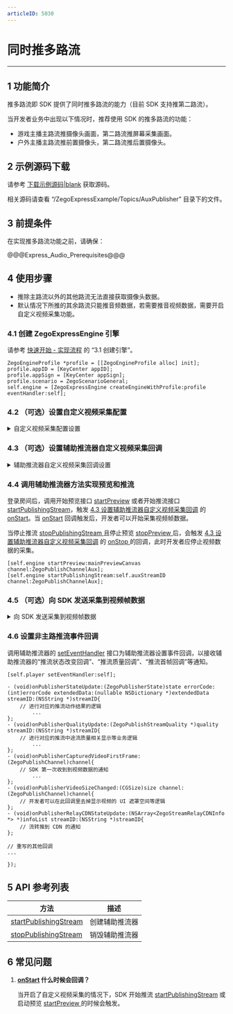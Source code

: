 ```yaml
---
articleID: 5030
---
```

# 同时推多路流

- - -

## 1 功能简介

推多路流即 SDK 提供了同时推多路流的能力（目前 SDK 支持推第二路流）。

当开发者业务中出现以下情况时，推荐使用 SDK 的推多路流的功能：

- 游戏主播主路流推摄像头画面，第二路流推屏幕采集画面。
- 户外主播主路流推前置摄像头，第二路流推后置摄像头。

## 2 示例源码下载

请参考 [下载示例源码\|blank](#3126) 获取源码。

相关源码请查看 “/ZegoExpressExample/Topics/AuxPublisher” 目录下的文件。

## 3 前提条件

在实现推多路流功能之前，请确保：

@@@Express_Audio_Prerequisites@@@


## 4 使用步骤

<div class="mk-warning">

- 推除主路流以外的其他路流无法直接获取摄像头数据。  
- 默认情况下所推的其余路流只能推音频数据，若需要推音视频数据，需要开启自定义视频采集功能。  
</div>

### 4.1 创建 ZegoExpressEngine 引擎

请参考 [快速开始 - 实现流程](7628#3_1) 的 “3.1 创建引擎”。

```objc
ZegoEngineProfile *profile = [[ZegoEngineProfile alloc] init];
profile.appID = [KeyCenter appID];
profile.appSign = [KeyCenter appSign];
profile.scenario = ZegoScenarioGeneral;
self.engine = [ZegoExpressEngine createEngineWithProfile:profile eventHandler:self];
```

### 4.2 （可选）设置自定义视频采集配置

<details class="zg-primary">
    <summary>自定义视频采集配置设置</summary>

调用 [ZegoCustomVideoCaptureConfig](/zh/api?doc=Express_Video_SDK_API~ObjectiveC_ios~class~zego-custom-video-capture-config) 接口创建自定义视频采集对象，设置属性 [bufferType](/zh/api?doc=Express_Video_SDK_API~ObjectiveC_ios~class~zego-custom-video-capture-config#buffer-type)，向 SDK 提供视频帧数据类型；调用接口 [enableCustomVideoCapture ](/zh/api?doc=Express_Video_SDK_API~ObjectiveC_ios~class~zego-express-engine#enable-custom-video-capture-config) 开启自定义视频采集功能。

由于 iOS 采集的多样性，SDK 支持多种视频帧数据类型 [bufferType ](/zh/api?doc=Express_Video_SDK_API~ObjectiveC_ios~class~zego-custom-video-capture-config#buffer-type)，开发者需告知 SDK 使用的数据类型。目前 SDK 仅支持 CVPixelBuffer 类型 “ZegoVideoBufferTypeCVPixelBuffer” 和 GLTexture2D 类型 “ZegoVideoBufferTypeGLTexture2D”，设置其他枚举值将无法向 SDK 提供视频帧数据。


```objc
ZegoCustomVideoCaptureConfig *captureConfig = [[ZegoCustomVideoCaptureConfig alloc] init];
// 选择 CVPixelBuffer 类型视频帧数据
captureConfig.bufferType = ZegoVideoBufferTypeCVPixelBuffer;

[[ZegoExpressEngine sharedEngine] enableCustomVideoCapture:YES config:captureConfig channel:ZegoPublishChannelMain];
```
</details>



### 4.3 （可选）设置辅助推流器自定义视频采集回调

<details class="zg-primary">
    <summary>辅助推流器自定义视频采集回调设置</summary>

#### 4.3.1 设置自定义视频采集回调对象

将 “ViewController” 作为自定义视频采集回调对象，遵循 [ZegoCustomVideoCaptureHandler](/zh/api?doc=Express_Video_SDK_API~ObjectiveC_ios~protocol~zego-custom-video-capture-handler) 协议。

```objc
@interface ViewController () <ZegoEventHandler, ZegoCustomVideoCaptureHandler>

    ......

@end
```

调用 [setCustomVideoCaptureHandler](/zh/api?doc=Express_Video_SDK_API~ObjectiveC_ios~class~zego-express-engine#set-custom-video-capture-handler) 接口设置自定义视频采集回调。

```objc
// 将自身作为自定义视频采集回调对象
[[ZegoExpressEngine sharedEngine] setCustomVideoCaptureHandler:self];
```

#### 4.3.2 实现自定义视频采集回调方法

实现 [onStart](/zh/api?doc=Express_Video_SDK_API~ObjectiveC_ios~protocol~zego-custom-video-capture-handler#on-start) 和 [onStop](/zh/api?doc=Express_Video_SDK_API~ObjectiveC_ios~protocol~zego-custom-video-capture-handler#on-stop) 自定义采集回调方法。

```objc
// 注意：此回调不在主线程，如有 UI 操作请自行切换到主线程
- (void)onStart {

    // 收到回调后，开发者需要执行启动采集相关的业务逻辑，例如开启摄像头等

    // 此处示例启动一个自己实现的视频采集设备
    [self.captureDevice startCapture];
}

// 注意：此回调不在主线程，如有 UI 操作请自行切换到主线程
- (void)onStop {

    // 收到回调后，开发者需要执行停止采集相关的业务逻辑，例如关闭摄像头等

    // 此处示例停止一个自己实现的视频采集设备
    [self.captureDevice stopCapture];
}
```
</details>



### 4.4 调用辅助推流器方法实现预览和推流

登录房间后，调用开始预览接口 [startPreview](/zh/api?doc=Express_Video_SDK_API~ObjectiveC_ios~class~zego-express-engine#start-preview-channel) 或者开始推流接口 [startPublishingStream](/zh/api?doc=Express_Video_SDK_API~ObjectiveC_ios~class~zego-express-engine#start-publishing-stream-channel)，触发 [4.3 设置辅助推流器自定义视频采集回调](3639#4_3) 的 [onStart](/zh/api?doc=Express_Video_SDK_API~ObjectiveC_ios~protocol~zego-custom-video-capture-handler#on-start)。当 [onStart](/zh/api?doc=Express_Video_SDK_API~ObjectiveC_ios~protocol~zego-custom-video-capture-handler#on-start) 回调触发后，开发者可以开始采集视频帧数据。  

当停止推流 [stopPublishingStream ](/zh/api?doc=Express_Video_SDK_API~ObjectiveC_ios~class~zego-express-engine#stop-publishing-stream) 且停止预览 [stopPreview ](/zh/api?doc=Express_Video_SDK_API~ObjectiveC_ios~class~zego-express-engine#stop-preview) 后，会触发 [4.3 设置辅助推流器自定义视频采集回调](3639#4_3) 的 [onStop ](/zh/api?doc=Express_Video_SDK_API~ObjectiveC_ios~protocol~zego-custom-video-capture-handler#on-stop) 的回调，此时开发者应停止视频数据的采集。


```objc
[self.engine startPreview:mainPreviewCanvas channel:ZegoPublishChannelAux];
[self.engine startPublishingStream:self.auxStreamID channel:ZegoPublishChannelAux];

```



### 4.5 （可选）向 SDK 发送采集到视频帧数据

<details class="zg-primary">
    <summary>向 SDK 发送采集到视频帧数据</summary>

当 [onStart](/zh/api?doc=Express_Video_SDK_API~ObjectiveC_ios~protocol~zego-custom-video-capture-handler#on-start) 回调触发之后，开发者可以调用 [sendCustomVideoCaptureTextureData](/zh/api?doc=Express_Video_SDK_API~ObjectiveC_ios~class~zego-express-engine#send-custom-video-capture-texture-data-size-timestamp-channel) 或 [sendCustomVideoCapturePixelBuffer ](/zh/api?doc=Express_Video_SDK_API~ObjectiveC_ios~class~zego-express-engine#send-custom-video-capture-pixel-buffer-timestamp-channel) 向 SDK 发送采集到的视频数据。

 ```objc
[self.engine sendCustomVideoCaptureTextureData:textureID size:size timeStamp:timeStamp channel:ZegoPublishChannelAux];
```

或

```objc
[self.engine sendCustomVideoCapturePixelBuffer:data timeStamp:timeStamp channel:ZegoPublishChannelAux];
```
</details>


### 4.6 设置非主路推流事件回调

调用辅助推流器的 [setEventHandler](/zh/api?doc=Express_Video_SDK_API~ObjectiveC_ios~class~zego-express-engine#set-event-handler) 接口为辅助推流器设置事件回调，以接收辅助推流器的“推流状态改变回调”、“推流质量回调”、“推流首帧回调”等通知。


```objc
[self.player setEventHandler:self];

- (void)onPublisherStateUpdate:(ZegoPublisherState)state errorCode:(int)errorCode extendedData:(nullable NSDictionary *)extendedData streamID:(NSString *)streamID{
    // 进行对应的推流动作结果的逻辑
        ...
};
- (void)onPublisherQualityUpdate:(ZegoPublishStreamQuality *)quality streamID:(NSString *)streamID{
    // 进行对应的推流中途流质量相关显示等业务逻辑
        ...
};
- (void)onPublisherCapturedVideoFirstFrame:(ZegoPublishChannel)channel{
    // SDK 第一次收到到视频数据的通知
        ...
};
- (void)onPublisherVideoSizeChanged:(CGSize)size channel:(ZegoPublishChannel)channel{
    // 开发者可以在此回调里去掉显示视频的 UI 遮罩空间等逻辑
};
- (void)onPublisherRelayCDNStateUpdate:(NSArray<ZegoStreamRelayCDNInfo *> *)infoList streamID:(NSString *)streamID{
    // 流转推到 CDN 的通知
};

// 重写的其他回调
...

});

```


## 5 API 参考列表

| 方法 | 描述 |
|-------|--------|
| [startPublishingStream](/zh/api?doc=Express_Video_SDK_API~ObjectiveC_ios~class~zego-express-engine#start-publishing-stream-channel) | 创建辅助推流器 |
| [stopPublishingStream](/zh/api?doc=Express_Video_SDK_API~ObjectiveC_ios~class~zego-express-engine#stop-publishing-stream) | 销毁辅助推流器 |

## 6 常见问题

1. **[onStart](/zh/api?doc=Express_Video_SDK_API~ObjectiveC_ios~protocol~zego-custom-video-capture-handler#on-start) 什么时候会回调？**

    当开启了自定义视频采集的情况下，SDK 开始推流 [startPublishingStream](/zh/api?doc=Express_Video_SDK_API~ObjectiveC_ios~class~zego-express-engine#start-publishing-stream-channel) 或启动预览 [startPreview ](/zh/api?doc=Express_Video_SDK_API~ObjectiveC_ios~class~zego-express-engine#start-preview-channel) 的时候会触发。
